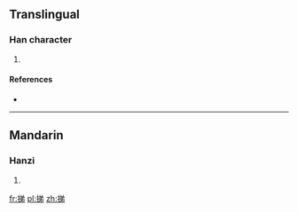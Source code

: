 ==Translingual==

===Han character===
{{Han char|rn=64|rad=手|as=07|sn=10|four=|canj=手金弓竹 (QCNH)|ids=⿰[[扌]][[弟]]}}

# {{defn|Han|sort=手07}}

====References====
* {{Han ref|kx=0431.260|dkj=12091|dj=0780.320|hdz=31887.080|uh=632E|ud=25390}}

----

==Mandarin==

===Hanzi===
{{cmn-hanzi|pin=[[tǐ]] ([[ti3]])|wg=t'i<sup>3</sup>}}

# {{defn|lang=cmn|sort=手07}}

[[fr:挮]]
[[pl:挮]]
[[zh:挮]]